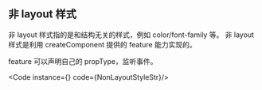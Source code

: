
## 非 layout 样式

非 layout 样式指的是和结构无关的样式，例如 color/font-family 等。
非 layout 样式是利用 createComponent 提供的 feature 能力实现的。

feature 可以声明自己的 propType，监听事件。

<Code instance={<NonLayoutStyle />} code={NonLayoutStyleStr}/>

